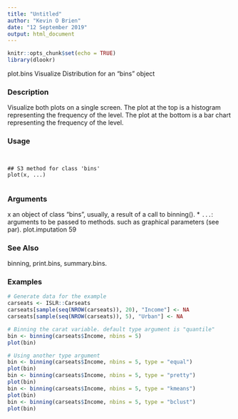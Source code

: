 ---
title: "Untitled"
author: "Kevin O Brien"
date: "12 September 2019"
output: html_document
---

```{r setup, include=FALSE}
knitr::opts_chunk$set(echo = TRUE)
library(dlookr)
```



plot.bins Visualize Distribution for an "bins" object

### Description 

Visualize both plots on a single screen. The plot at the top is a histogram representing the frequency
of the level. The plot at the bottom is a bar chart representing the frequency of the level.

### Usage 
<pre><code>

## S3 method for class 'bins'
plot(x, ...)

</code></pre>
### Arguments
 
x an object of class "bins", usually, a result of a call to binning().
* ``...``: arguments to be passed to methods. such as graphical parameters (see par).
plot.imputation 59

### See Also
 
binning, print.bins, summary.bins.

### Examples
```{r}

# Generate data for the example
carseats <- ISLR::Carseats
carseats[sample(seq(NROW(carseats)), 20), "Income"] <- NA
carseats[sample(seq(NROW(carseats)), 5), "Urban"] <- NA
```


```{r}
# Binning the carat variable. default type argument is "quantile"
bin <- binning(carseats$Income, nbins = 5)
plot(bin)
```


```{r}
# Using another type argument
bin <- binning(carseats$Income, nbins = 5, type = "equal")
plot(bin)
bin <- binning(carseats$Income, nbins = 5, type = "pretty")
plot(bin)
bin <- binning(carseats$Income, nbins = 5, type = "kmeans")
plot(bin)
bin <- binning(carseats$Income, nbins = 5, type = "bclust")
plot(bin)
```